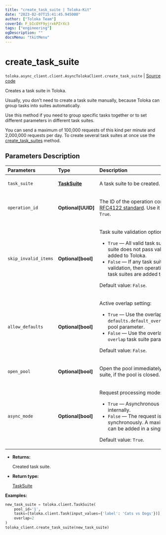 ```yaml
---
title: "create_task_suite | Toloka-Kit"
date: "2023-02-07T15:41:45.945000"
author: ["Toloka Team"]
coverId: F_bIcOYF9yjrxkPZrXc3
tags: ["engineering"]
ogDescription: ""
docsMenu: "tkitMenu"
---
```


# create_task_suite
`toloka.async_client.client.AsyncTolokaClient.create_task_suite` | [Source code](https://github.com/Toloka/toloka-kit/blob/v1.1.3/src/client/__init__.py#L0)

Creates a task suite in Toloka.

Usually, you don't need to create a task suite manually, because Toloka can group tasks into suites automatically.

Use this method if you need to group specific tasks together or to set different parameters in different task suites.

You can send a maximum of 100,000 requests of this kind per minute and 2,000,000 requests per day.
To create several task suites at once use the [create_task_suites](/docs-new/toloka-kit/reference/toloka.client.TolokaClient.create_task_suites) method.

## Parameters Description

| Parameters | Type | Description |
| :----------| :----| :-----------|
`task_suite`|**[TaskSuite](/docs-new/toloka-kit/reference/toloka.client.task_suite.TaskSuite)**|<p>A task suite to be created.</p>
`operation_id`|**Optional\[UUID\]**|<p>The ID of the operation conforming to the [RFC4122 standard](https://tools.ietf.org/html/rfc4122). Use it if the `async_mode` is set to `True`.</p>
`skip_invalid_items`|**Optional\[bool\]**|<p>Task suite validation option:</p> <ul> <li>`True` — All valid task suites are added. If a task suite does not pass validation, then it is not added to Toloka.</li> <li>`False` — If any task suite does not pass validation, then operation is cancelled and no task suites are added to Toloka.</li> </ul> <p></p><p>Default value: `False`.</p>
`allow_defaults`|**Optional\[bool\]**|<p>Active overlap setting:</p> <ul> <li>`True` — Use the overlap that is set in the `defaults.default_overlap_for_new_task_suites` pool parameter.</li> <li>`False` — Use the overlap that is set in the `overlap` task suite parameter.</li> </ul> <p></p><p>Default value: `False`.</p>
`open_pool`|**Optional\[bool\]**|<p>Open the pool immediately after creating a task suite, if the pool is closed.</p>
`async_mode`|**Optional\[bool\]**|<p>Request processing mode:</p> <ul> <li>`True` — Asynchronous operation is started internally.</li> <li>`False` — The request is processed synchronously. A maximum of 5000 task suites can be added in a single request in this mode.</li> </ul> <p></p><p>Default value: `True`.</p>

* **Returns:**

  Created task suite.

* **Return type:**

  [TaskSuite](/docs-new/toloka-kit/reference/toloka.client.task_suite.TaskSuite)

**Examples:**

```python
new_task_suite = toloka.client.TaskSuite(
    pool_id='1',
    tasks=[toloka.client.Task(input_values={'label': 'Cats vs Dogs'})],
    overlap=2
)
toloka_client.create_task_suite(new_task_suite)
```
